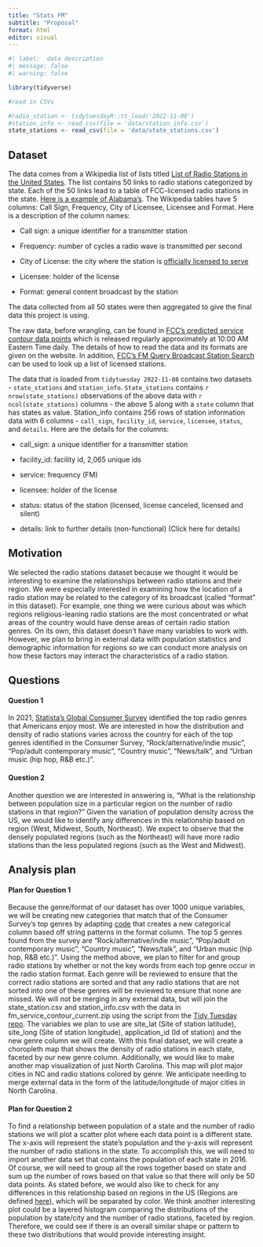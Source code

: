 ```yaml
---
title: "Stats FM"
subtitle: "Proposal"
format: html
editor: visual
---
```


```r
#| label:  data description
#| message: false
#| warning: false

library(tidyverse)

#read in CSVs

#radio_station <- tidytuesdayR::tt_load('2022-11-08')
#station_info <- read_csv(file = 'data/station_info.csv')
state_stations <- read_csv(file = 'data/state_stations.csv')
```

## Dataset

The data comes from a Wikipedia list of lists titled [List of Radio Stations in the United States](https://en.wikipedia.org/wiki/Lists_of_radio_stations_in_the_United_States). The list contains 50 links to radio stations categorized by state. Each of the 50 links lead to a table of FCC-licensed radio stations in the state. [Here is a example of Alabama's](https://en.wikipedia.org/wiki/List_of_radio_stations_in_Alabama). The Wikipedia tables have 5 columns: Call Sign, Frequency, City of Licensee, Licensee and Format. Here is a description of the column names:

-   Call sign: a unique identifier for a transmitter station

-   Frequency: number of cycles a radio wave is transmitted per second

-   City of License: the city where the station is [officially licensed to serve](https://en.wikipedia.org/wiki/City_of_license)

-   Licensee: holder of the license

-   Format: general content broadcast by the station

The data collected from all 50 states were then aggregated to give the final data this project is using.

The raw data, before wrangling, can be found in [FCC's predicted service contour data points](https://www.fcc.gov/media/radio/fm-service-contour-data-points) which is released regularly approximately at 10:00 AM Eastern Time daily. The details of how to read the data and its formats are given on the website. In addition, [FCC's FM Query Broadcast Station Search](https://www.fcc.gov/media/radio/fm-query) can be used to look up a list of licensed stations.

The data that is loaded from `tidytuesday 2022-11-08` contains two datasets - `state_stations` and `station_info`. `State_stations` contains `r nrow(state_stations)` observations of the above data with `r ncol(state_stations)` columns - the above 5 along with a `state` column that has states as value. Station_info contains 256 rows of station information data with 6 columns - `call_sign`, `facility_id`, `service`, `licensee`, `status`, and `details`. Here are the details for the columns:

-   call_sign: a unique identifier for a transmitter station

-   facility_id: facility id, 2,065 unique ids

-   service: frequency (FM)

-   licensee: holder of the license

-   status: status of the station (licensed, license canceled, licensed and silent)

-   details: link to further details (non-functional) (Click here for details)

## Motivation

We selected the radio stations dataset because we thought it would be interesting to examine the relationships between radio stations and their region. We were especially interested in examining how the location of a radio station may be related to the category of its broadcast (called "format" in this dataset). For example, one thing we were curious about was which regions religious-leaning radio stations are the most concentrated or what areas of the country would have dense areas of certain radio station genres. On its own, this dataset doesn't have many variables to work with. However, we plan to bring in external data with population statistics and demographic information for regions so we can conduct more analysis on how these factors may interact the characteristics of a radio station.

## Questions

#### Question 1

In 2021, [Statista's Global Consumer Survey](https://www.statista.com/chart/24877/most-popular-us-radio-content/) identified the top radio genres that Americans enjoy most. We are interested in how the distribution and density of radio stations varies across the country for each of the top genres identified in the Consumer Survey, "Rock/alternative/indie music", "Pop/adult contemporary music", "Country music", "News/talk", and "Urban music (hip hop, R&B etc.)".

#### Question 2

Another question we are interested in answering is, "What is the relationship between population size in a particular region on the number of radio stations in that region?" Given the variation of population density across the US, we would like to identify any differences in this relationship based on region (West, Midwest, South, Northeast). We expect to observe that the densely populated regions (such as the Northeast) will have more radio stations than the less populated regions (such as the West and Midwest).

## Analysis plan

#### Plan for Question 1

Because the genre/format of our dataset has over 1000 unique variables, we will be creating new categories that match that of the Consumer Survey's top genres by adapting [code](https://stackoverflow.com/questions/62396968/how-can-i-group-a-column-based-off-of-a-list-of-string-patterns-in-r) that creates a new categorical column based off string patterns in the format column. The top 5 genres found from the survey are "Rock/alternative/indie music", "Pop/adult contemporary music", "Country music", "News/talk", and "Urban music (hip hop, R&B etc.)". Using the method above, we plan to filter for and group radio stations by whether or not the key words from each top genre occur in the radio station format. Each genre will be reviewed to ensure that the correct radio stations are sorted and that any radio stations that are not sorted into one of these genres will be reviewed to ensure that none are missed. We will not be merging in any external data, but will join the state_station.csv and station_info.csv with the data in fm_service_contour_current.zip using the script from the [Tidy Tuesday repo](https://github.com/rfordatascience/tidytuesday/tree/master/data/2022/2022-11-08). The variables we plan to use are site_lat (Site of station latitude), site_long (Site of station longitude), application_id (Id of station) and the new genre column we will create. With this final dataset, we will create a choropleth map that shows the density of radio stations in each state, faceted by our new genre column. Additionally, we would like to make another map visualization of just North Carolina. This map will plot major cities in NC and radio stations colored by genre. We anticipate needing to merge external data in the form of the latitude/longitude of major cities in North Carolina.

#### Plan for Question 2

To find a relationship between population of a state and the number of radio stations we will plot a scatter plot where each data point is a different state. The x-axis will represent the state's population and the y-axis will represent the number of radio stations in the state. To accomplish this, we will need to import another data set that contains the population of each state in 2016. Of course, we will need to group all the rows together based on state and sum up the number of rows based on that value so that there will only be 50 data points. As stated before, we would also like to check for any differences in this relationship based on regions in the US (Regions are defined [here](https://vividmaps.com/regions-united-states/)), which will be separated by color. We think another interesting plot could be a layered histogram comparing the distributions of the population by state/city and the number of radio stations, faceted by region. Therefore, we could see if there is an overall similar shape or pattern to these two distributions that would provide interesting insight.
